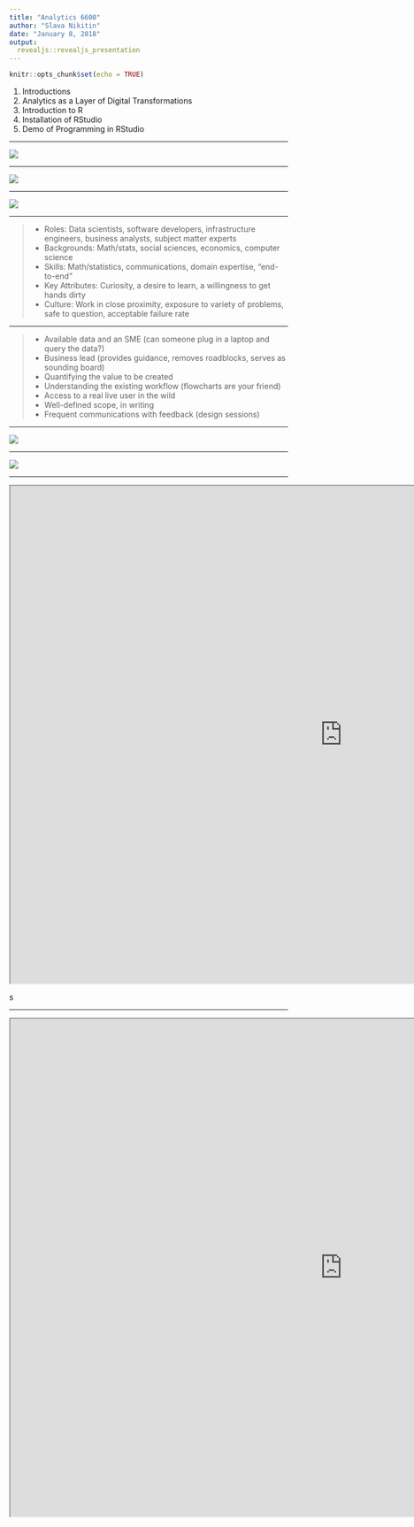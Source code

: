 ```yaml
---
title: "Analytics 6600"
author: "Slava Nikitin"
date: "January 8, 2018"
output: 
  revealjs::revealjs_presentation
---
```


```r
knitr::opts_chunk$set(echo = TRUE)
```

1. Introductions
2. Analytics as a Layer of Digital Transformations
3. Introduction to R 
4. Installation of RStudio
5. Demo of Programming in RStudio

---

![](digital.png)

---

![](https://upload.wikimedia.org/wikipedia/commons/3/33/Spiral_model_%28Boehm%2C_1988%29.png)

---

![](design_circle.png)


---

>- Roles: Data scientists, software developers, infrastructure engineers, business analysts, subject matter experts
>- Backgrounds: Math/stats, social sciences, economics, computer science
>- Skills: Math/statistics, communications, domain expertise, “end-to-end”
>- Key Attributes: Curiosity, a desire to learn, a willingness to get hands dirty
>- Culture: Work in close proximity, exposure to variety of problems, safe to question, acceptable failure rate

---

>- Available data and an SME (can someone plug in a laptop and query the data?)
>- Business lead (provides guidance, removes roadblocks, serves as sounding board)
>- Quantifying the value to be created
>- Understanding the existing workflow (flowcharts are your friend)
>- Access to a real live user in the wild
>- Well-defined scope, in writing
>- Frequent communications with feedback (design sessions)


---

![](data-science.png)

---

![](waittime.png)


---

<iframe width="1200px" height="900px" src="http://fg2re.sellorm.com/"></iframe>s

---

<iframe width="1200px" height="900px" src="https://synikitin.github.io/analytics6600/"></iframe>







